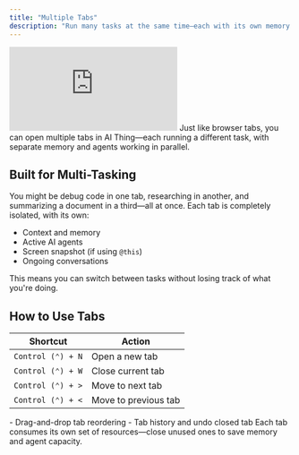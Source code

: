 ```yaml
---
title: "Multiple Tabs"
description: "Run many tasks at the same time—each with its own memory and focus"
---
```


<Card title=" ">
  <iframe className="w-full aspect-video rounded-xl" src="https://www.youtube.com/embed/ThHXPC3JBFo" title="Feature Demo: Multiple Tabs" frameBorder="0" allow="accelerometer; autoplay; clipboard-write; encrypted-media; gyroscope; picture-in-picture"allowFullScreen></iframe>
  Just like browser tabs, you can open multiple tabs in AI Thing—each running a different task, with separate memory and agents working in parallel.
  <Card title="Get Started" href="quickstart" horizontal arrow="true"></Card>
</Card>

## Built for Multi-Tasking

You might be debug code in one tab, researching in another, and summarizing a document in a third—all at once. Each tab is completely isolated, with its own:

- Context and memory  
- Active AI agents  
- Screen snapshot (if using `@this`)  
- Ongoing conversations  

This means you can switch between tasks without losing track of what you're doing.

## How to Use Tabs

| Shortcut | Action              |
|----------|---------------------|
| `Control (⌃) + N` | Open a new tab        |
| `Control (⌃) + W` | Close current tab     |
| `Control (⌃) + >` | Move to next tab      |
| `Control (⌃) + <` | Move to previous tab  |

<Card title="Coming Soon" icon="stars">
  - Drag-and-drop tab reordering  
  - Tab history and undo closed tab  
</Card>

<Note>
  Each tab consumes its own set of resources—close unused ones to save memory and agent capacity.
</Note>

<Card title="Get Started" href="quickstart" horizontal arrow="true"></Card>
